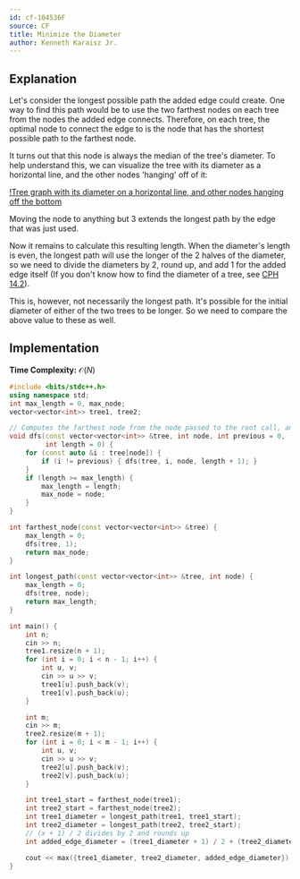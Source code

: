 ```yaml
---
id: cf-104536F
source: CF
title: Minimize the Diameter
author: Kenneth Karaisz Jr.
---
```


## Explanation

Let's consider the longest possible path the added edge could create. One way to find this path would be to use the two farthest nodes on each tree from the nodes the added edge connects.
Therefore, on each tree, the optimal node to connect the edge to is the node that has the shortest possible path to the farthest node.

It turns out that this node is always the median of the tree's diameter. To help understand this, we can visualize the tree with its diameter as a horizontal line, and the other nodes
'hanging' off of it:

[!Tree graph with its diameter on a horizontal line, and other nodes hanging off the bottom](<cf-104536F/graph.png>)

Moving the node to anything but 3 extends the longest path by the edge that was just used.

Now it remains to calculate this resulting length. When the diameter's length is even, the longest path will use the longer of the 2 halves of the diameter,
so we need to divide the diameters by 2, round up, and add 1 for the added edge itself (If you don't know how to find the diameter of a tree, see [CPH 14.2](/CPH.pdf#page=145)).

This is, however, not necessarily the longest path. It's possible for the initial diameter of either of the two trees to be longer. So we need to compare the above value to these as well.

## Implementation

**Time Complexity:** $\mathcal{O}(N)$

<LanguageSection>
<CPPSection>

```cpp
#include <bits/stdc++.h>
using namespace std;
int max_length = 0, max_node;
vector<vector<int>> tree1, tree2;

// Computes the farthest node from the node passed to the root call, and the length of the path to it
void dfs(const vector<vector<int>> &tree, int node, int previous = 0,
         int length = 0) {
	for (const auto &i : tree[node]) {
		if (i != previous) { dfs(tree, i, node, length + 1); }
	}
	if (length >= max_length) {
		max_length = length;
		max_node = node;
	}
}

int farthest_node(const vector<vector<int>> &tree) {
	max_length = 0;
	dfs(tree, 1);
	return max_node;
}

int longest_path(const vector<vector<int>> &tree, int node) {
	max_length = 0;
	dfs(tree, node);
	return max_length;
}

int main() {
	int n;
	cin >> n;
	tree1.resize(n + 1);
	for (int i = 0; i < n - 1; i++) {
		int u, v;
		cin >> u >> v;
		tree1[u].push_back(v);
		tree1[v].push_back(u);
	}

	int m;
	cin >> m;
	tree2.resize(m + 1);
	for (int i = 0; i < m - 1; i++) {
		int u, v;
		cin >> u >> v;
		tree2[u].push_back(v);
		tree2[v].push_back(u);
	}

	int tree1_start = farthest_node(tree1);
	int tree2_start = farthest_node(tree2);
	int tree1_diameter = longest_path(tree1, tree1_start);
	int tree2_diameter = longest_path(tree2, tree2_start);
	// (x + 1) / 2 divides by 2 and rounds up
	int added_edge_diameter = (tree1_diameter + 1) / 2 + (tree2_diameter + 1) / 2 + 1;

	cout << max({tree1_diameter, tree2_diameter, added_edge_diameter});
}
```

</CPPSection>
</LanguageSection>
